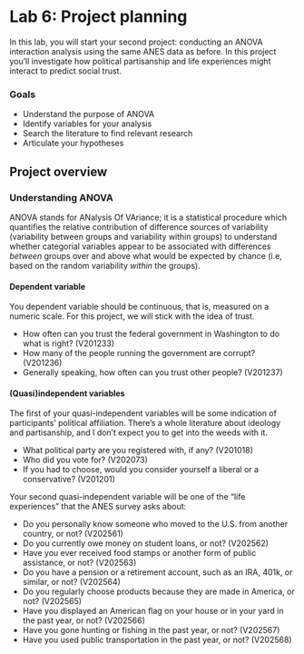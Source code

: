 # Lab 6: Project planning {.unnumbered}

In this lab, you will start your second project: conducting an ANOVA interaction analysis using the same ANES data as before. In this project you'll investigate how political partisanship and life experiences might interact to predict social trust.


### Goals

- Understand the purpose of ANOVA
- Identify variables for your analysis
- Search the literature to find relevant research
- Articulate your hypotheses


## Project overview

### Understanding ANOVA

ANOVA stands for ANalysis Of VAriance; it is a statistical procedure which quantifies the relative contribution of difference sources of variability (variability between groups and variability within groups) to understand whether categorial variables appear to be associated with differences *between* groups over and above what would be expected by chance (i.e, based on the random variability *within* the groups).



#### Dependent variable

You dependent variable should be continuous, that is, measured on a numeric scale. For this project, we will stick with the idea of trust. 

- How often can you trust the federal government in Washington to do what is right? (V201233)
- How many of the people running the government are corrupt? (V201236)
- Generally speaking, how often can you trust other people? (V201237)


#### (Quasi)independent variables

The first of your quasi-independent variables will be some indication of participants' political affiliation. There's a whole literature about ideology and partisanship, and I don't expect you to get into the weeds with it. 

- What political party are you registered with, if any? (V201018)
- Who did you vote for? (V202073)
- If you had to choose, would you consider yourself a liberal or a
conservative? (V201201)

<!-- - Racial identity -->
<!-- - Gender identity -->
<!-- - Partisanship (stated; vote) -->
<!-- - Income -->
<!-- - Age -->
<!-- - Media -->
<!-- - Personal (in)security -->

Your second quasi-independent variable will be one of the "life experiences" that the ANES survey asks about:

  - Do you personally know someone who moved to the U.S. from another country, or not? (V202561)
  - Do you currently owe money on student loans, or not? (V202562)
  - Have you ever received food stamps or another form of public assistance, or not? (V202563)
  - Do you have a pension or a retirement account, such as an IRA, 401k, or similar, or not? (V202564)
  - Do you regularly choose products because they are made in America, or not? (V202565)
  - Have you displayed an American flag on your house or in your yard in the past year, or not? (V202566)
  - Have you gone hunting or fishing in the past year, or not? (V202567)
  - Have you used public transportation in the past year, or not? (V202568)
  <!-- - Have you ever been bitten by a shark, or not? (V202569) -->

